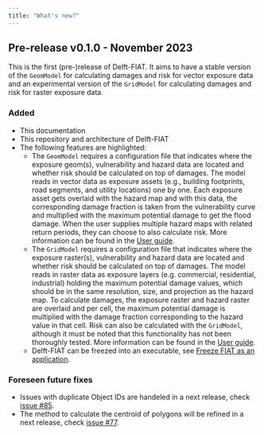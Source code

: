 ```yaml
---
title: "What's new?"
---
```


## Pre-release v0.1.0 - November 2023
This is the first (pre-)release of Delft-FIAT. It aims to have a stable version of the `GeomModel` for calculating damages and risk for vector exposure data and an experimental version of the `GridModel` for calculating damages and risk for raster exposure data.

### Added
- This documentation
- This repository and architecture of Delft-FIAT
- The following features are highlighted:
    - The `GeomModel` requires a configuration file that indicates where the exposure geom(s), vulnerability and hazard data are located and whether risk should be calculated on top of damages. The model reads in vector data as exposure assets (e.g., building footprints, road segments, and utility locations) one by one. Each exposure asset gets overlaid with the hazard map and with this data, the corresponding damage fraction is taken from the vulnerability curve and multiplied with the maximum potential damage to get the flood damage. When the user supplies multiple hazard maps with related return periods, they can choose to also calculate risk. More information can be found in the [User guide](user_guide/index.qmd).
    - The `GridModel` requires a configuration file that indicates where the exposure raster(s), vulnerability and hazard data are located and whether risk should be calculated on top of damages. The model reads in raster data as exposure layers (e.g. commercial, residential, industrial) holding the maximum potential damage values, which should be in the same resolution, size, and projection as the hazard map. To calculate damages, the exposure raster and hazard raster are overlaid and per cell, the maximum potential damage is multiplied with the damage fraction corresponding to the hazard value in that cell. Risk can also be calculated with the `GridModel`, although it must be noted that this functionality has not been thoroughly tested. More information can be found in the [User guide](user_guide/index.qmd).
    - Delft-FIAT can be freezed into an executable, see [Freeze FIAT as an application](setup_guide/kernel/application.qmd).

### Foreseen future fixes
- Issues with duplicate Object IDs are handeled in a next release, check [issue #85](https://github.com/Deltares/Delft-FIAT/issues/85).
- The method to calculate the centroid of polygons will be refined in a next release, check [issue #77](https://github.com/Deltares/Delft-FIAT/issues/77).
